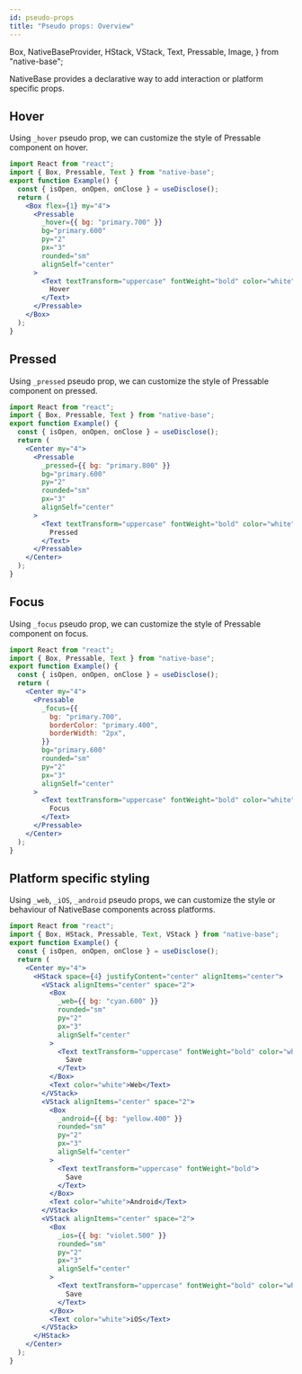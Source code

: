 ```yaml
---
id: pseudo-props
title: "Pseudo props: Overview"
---
```


  Box,
  NativeBaseProvider,
  HStack,
  VStack,
  Text,
  Pressable,
  Image,
} from "native-base";

NativeBase provides a declarative way to add interaction or platform specific props.

## Hover

Using `_hover` pseudo prop, we can customize the style of Pressable component on hover.

```jsx isLive=true
import React from "react";
import { Box, Pressable, Text } from "native-base";
export function Example() {
  const { isOpen, onOpen, onClose } = useDisclose();
  return (
    <Box flex={1} my="4">
      <Pressable
        _hover={{ bg: "primary.700" }}
        bg="primary.600"
        py="2"
        px="3"
        rounded="sm"
        alignSelf="center"
      >
        <Text textTransform="uppercase" fontWeight="bold" color="white">
          Hover
        </Text>
      </Pressable>
    </Box>
  );
}
```

## Pressed

Using `_pressed` pseudo prop, we can customize the style of Pressable component on pressed.

```jsx title="Pressed example" isLive=true
import React from "react";
import { Box, Pressable, Text } from "native-base";
export function Example() {
  const { isOpen, onOpen, onClose } = useDisclose();
  return (
    <Center my="4">
      <Pressable
        _pressed={{ bg: "primary.800" }}
        bg="primary.600"
        py="2"
        rounded="sm"
        px="3"
        alignSelf="center"
      >
        <Text textTransform="uppercase" fontWeight="bold" color="white">
          Pressed
        </Text>
      </Pressable>
    </Center>
  );
}
```

## Focus

Using `_focus` pseudo prop, we can customize the style of Pressable component on focus.

```jsx title="Focus example" isLive=true
import React from "react";
import { Box, Pressable, Text } from "native-base";
export function Example() {
  const { isOpen, onOpen, onClose } = useDisclose();
  return (
    <Center my="4">
      <Pressable
        _focus={{
          bg: "primary.700",
          borderColor: "primary.400",
          borderWidth: "2px",
        }}
        bg="primary.600"
        rounded="sm"
        py="2"
        px="3"
        alignSelf="center"
      >
        <Text textTransform="uppercase" fontWeight="bold" color="white">
          Focus
        </Text>
      </Pressable>
    </Center>
  );
}
```

## Platform specific styling

Using `_web`, `_iOS`, `_android` pseudo props, we can customize the style or behaviour of NativeBase components across platforms.

```jsx title="Platform specific example" isLive=true
import React from "react";
import { Box, HStack, Pressable, Text, VStack } from "native-base";
export function Example() {
  const { isOpen, onOpen, onClose } = useDisclose();
  return (
    <Center my="4">
      <HStack space={4} justifyContent="center" alignItems="center">
        <VStack alignItems="center" space="2">
          <Box
            _web={{ bg: "cyan.600" }}
            rounded="sm"
            py="2"
            px="3"
            alignSelf="center"
          >
            <Text textTransform="uppercase" fontWeight="bold" color="white">
              Save
            </Text>
          </Box>
          <Text color="white">Web</Text>
        </VStack>
        <VStack alignItems="center" space="2">
          <Box
            _android={{ bg: "yellow.400" }}
            rounded="sm"
            py="2"
            px="3"
            alignSelf="center"
          >
            <Text textTransform="uppercase" fontWeight="bold">
              Save
            </Text>
          </Box>
          <Text color="white">Android</Text>
        </VStack>
        <VStack alignItems="center" space="2">
          <Box
            _ios={{ bg: "violet.500" }}
            rounded="sm"
            py="2"
            px="3"
            alignSelf="center"
          >
            <Text textTransform="uppercase" fontWeight="bold" color="white">
              Save
            </Text>
          </Box>
          <Text color="white">iOS</Text>
        </VStack>
      </HStack>
    </Center>
  );
}
```


